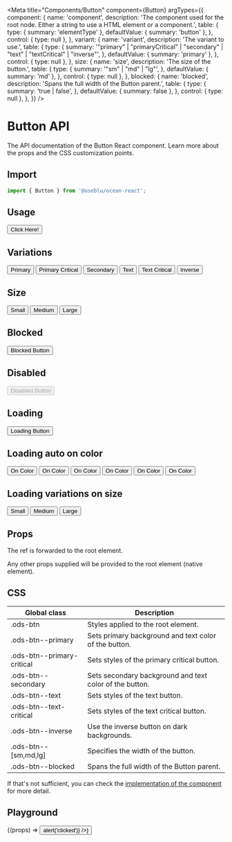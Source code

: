 
<Meta
  title="Components/Button"
  component={Button}
  argTypes={{
    component: {
      name: 'component',
      description:
        'The component used for the root node. Either a string to use a HTML element or a component.',
      table: {
        type: { summary: 'elementType' },
        defaultValue: { summary: 'button' },
      },
      control: { type: null },
    },
    variant: {
      name: 'variant',
      description: 'The variant to use.',
      table: {
        type: {
          summary:
            '"primary" | "primaryCritical" | "secondary" | "text" | "textCritical" | "inverse"',
        },
        defaultValue: { summary: 'primary' },
      },
      control: { type: null },
    },
    size: {
      name: 'size',
      description: 'The size of the button.',
      table: {
        type: {
          summary: '"sm" | "md" | "lg"',
        },
        defaultValue: { summary: 'md' },
      },
      control: { type: null },
    },
    blocked: {
      name: 'blocked',
      description: 'Spans the full width of the Button parent.',
      table: {
        type: {
          summary: 'true | false',
        },
        defaultValue: { summary: false },
      },
      control: { type: null },
    },
  }}
/>

# Button API

The API documentation of the Button React component. Learn more about the props and the CSS customization points.

## Import

```javascript
import { Button } from '@useblu/ocean-react';
```

## Usage

<Canvas withSource="open" withToolbar>
  <Story name="usage">
    <Button>Click Here!</Button>
  </Story>
</Canvas>

## Variations

<Canvas withSource="open" withToolbar>
  <Story name="variations">
    <div className="flex-story">
      <Button variant="">Primary</Button>
      <Button variant="primaryCritical">Primary Critical</Button>
      <Button variant="secondary">Secondary</Button>
      <Button variant="text">Text</Button>
      <Button variant="textCritical">Text Critical</Button>
      <Button variant="inverse">Inverse</Button>
    </div>
  </Story>
</Canvas>

## Size

<Canvas withSource="open" withToolbar>
  <Story name="size">
    <div className="flex-story">
      <Button size="sm">Small</Button>
      <Button size="md">Medium</Button>
      <Button size="lg">Large</Button>
    </div>
  </Story>
</Canvas>

## Blocked

<Canvas withSource="open" withToolbar>
  <Story name="blocked">
    <Button blocked>Blocked Button</Button>
  </Story>
</Canvas>

## Disabled

<Canvas withSource="open" withToolbar>
  <Story name="disabled">
    <Button disabled>Disabled Button</Button>
  </Story>
</Canvas>

## Loading

<Canvas withSource="open" withToolbar>
  <Story name="loading">
    <Button loading>Loading Button</Button>
  </Story>
</Canvas>

## Loading auto on color

<Canvas withSource="open" withToolbar>
  <Story name="loading-auto-on-color">
    <div className="flex-story">
      <Button variant="primary" loading>
        On Color
      </Button>
      <Button variant="primaryCritical" loading>
        On Color
      </Button>
      <Button variant="secondary" loading>
        On Color
      </Button>
      <Button variant="text" loading>
        On Color
      </Button>
      <Button variant="textCritical" loading>
        On Color
      </Button>
      <Button variant="inverse" loading>
        On Color
      </Button>
    </div>
  </Story>
</Canvas>

## Loading variations on size

<Canvas withSource="open" withToolbar>
  <Story name="loading-on-size">
    <div className="flex-story">
      <Button size="sm" loading>
        Small
      </Button>
      <Button size="md" loading>
        Medium
      </Button>
      <Button size="lg" loading>
        Large
      </Button>
    </div>
  </Story>
</Canvas>

## Props

<ArgsTable story="Usage" of="." />

The ref is forwarded to the root element.

Any other props supplied will be provided to the root element (native element).

## CSS

| Global class               | Description                                             |
| -------------------------- | ------------------------------------------------------- |
| .ods-btn                   | Styles applied to the root element.                     |
| .ods-btn--primary          | Sets primary background and text color of the button.   |
| .ods-btn--primary-critical | Sets styles of the primary critical button.             |
| .ods-btn--secondary        | Sets secondary background and text color of the button. |
| .ods-btn--text             | Sets styles of the text button.                         |
| .ods-btn--text-critical    | Sets styles of the text critical button.                |
| .ods-btn--inverse          | Use the inverse button on dark backgrounds.             |
| .ods-btn--[sm,md,lg]       | Specifies the width of the button.                      |
| .ods-btn--blocked          | Spans the full width of the Button parent.              |

If that's not sufficient, you can check the [implementation of the component](https://github.com/ocean-ds/ocean-web/blob/master/packages/ocean-react/src/Button/Button.tsx) for more detail.

## Playground

<Canvas>
  <Story
    name="playground"
    args={{
      children: 'My Button',
      blocked: false,
      disabled: false,
      loading: false,
    }}
    argTypes={{
      children: {
        name: 'children',
        control: 'text',
      },
      variant: {
        name: 'variant',
        options: [
          'primary',
          'primaryCritical',
          'secondary',
          'text',
          'textCritical',
          'inverse',
        ],
        control: { type: 'select' },
      },
      size: {
        name: 'size',
        options: ['sm', 'md', 'lg'],
        control: { type: 'select' },
      },
      blocked: {
        name: 'blocked',
        control: 'boolean',
      },
      disabled: {
        name: 'disabled',
        control: 'boolean',
      },
      loading: {
        name: 'loading',
        control: 'boolean',
      },
    }}
  >
    {(props) => <Button {...props} onClick={() => alert('clicked')} />}
  </Story>
</Canvas>

